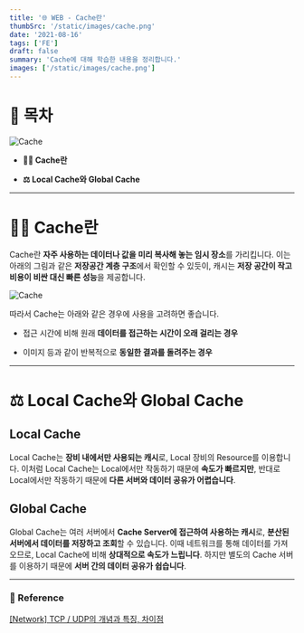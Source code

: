 ```yaml
---
title: '🌐 WEB - Cache란'
thumbSrc: '/static/images/cache.png'
date: '2021-08-16'
tags: ['FE']
draft: false
summary: 'Cache에 대해 학습한 내용을 정리합니다.'
images: ['/static/images/cache.png']
---
```


# 📌 목차

![Cache](/static/images/cache.png)

- **💁🏻 Cache란**

- **⚖️ Local Cache와 Global Cache**

---

# 💁🏻 Cache란

Cache란 **자주 사용하는 데이터나 값을 미리 복사해 놓는 임시 장소**를 가리킵니다. 이는 아래의 그림과 같은 **저장공간 계층 구조**에서 확인할 수 있듯이, 캐시는 **저장 공간이 작고 비용이 비싼 대신 빠른 성능**을 제공합니다.

![Cache](/static/images/cache2.png)

따라서 Cache는 아래와 같은 경우에 사용을 고려하면 좋습니다.

- 접근 시간에 비해 원래 **데이터를 접근하는 시간이 오래 걸리는 경우**

- 이미지 등과 같이 반복적으로 **동일한 결과를 돌려주는 경우**

---

# ⚖️ Local Cache와 Global Cache

## Local Cache

Local Cache는 **장비 내에서만 사용되는 캐시**로, Local 장비의 Resource를 이용합니다. 이처럼 Local Cache는 Local에서만 작동하기 때문에 **속도가 빠르지만**, 반대로 Local에서만 작동하기 때문에 **다른 서버와 데이터 공유가 어렵습니다**.

## Global Cache

Global Cache는 여러 서버에서 **Cache Server에 접근하여 사용하는 캐시**로, **분산된 서버에서 데이터를 저장하고 조회**할 수 있습니다. 이때 네트워크를 통해 데이터를 가져오므로, Local Cache에 비해 **상대적으로 속도가 느립니다**. 하지만 별도의 Cache 서버를 이용하기 때문에 **서버 간의 데이터 공유가 쉽습니다**.

---

### 🔗 Reference

[[Network] TCP / UDP의 개념과 특징, 차이점](https://coding-factory.tistory.com/614)
